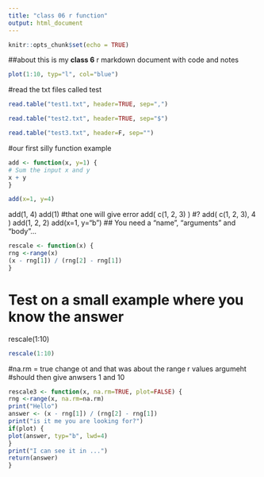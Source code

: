 ```yaml
---
title: "class 06 r function"
output: html_document
---
```


```r
knitr::opts_chunk$set(echo = TRUE)
```

##about 
this is my **class 6** r markdown document with code and notes 

```r
plot(1:10, typ="l", col="blue")
```


#read the txt files called test 

```r
read.table("test1.txt", header=TRUE, sep=",")
```
```r
read.table("test2.txt", header=TRUE, sep="$")
```
```r
read.table("test3.txt", header=F, sep="")
```

#our first silly function example 

```r
add <- function(x, y=1) {
# Sum the input x and y
x + y
}
```
```r
add(x=1, y=4)

```
add(1, 4)
add(1)
#that one will give error 
add( c(1, 2, 3) )
#?
add( c(1, 2, 3), 4 )
add(1, 2, 2)
add(x=1, y=“b”)
## You need a “name”, “arguments” and “body”…
```r
rescale <- function(x) {
rng <-range(x)
(x - rng[1]) / (rng[2] - rng[1])
}

```
# Test on a small example where you know the answer
rescale(1:10)


```r
rescale(1:10)
```

#na.rm = true change ot and that was about the range r values argumeht 
#should then give anwsers 1 and 10


```r

rescale3 <- function(x, na.rm=TRUE, plot=FALSE) {
rng <-range(x, na.rm=na.rm)
print("Hello")
answer <- (x - rng[1]) / (rng[2] - rng[1])
print("is it me you are looking for?")
if(plot) {
plot(answer, typ="b", lwd=4)
}
print("I can see it in ...")
return(answer)
}

```






